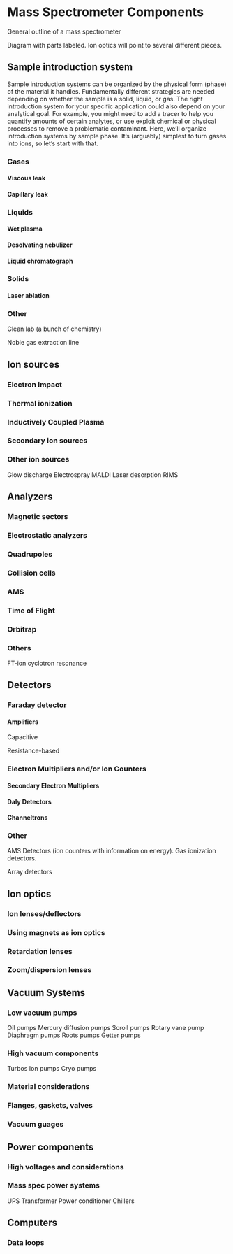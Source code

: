 # Mass Spectrometer Components

General outline of a mass spectrometer

Diagram with parts labeled. Ion optics will point to several different pieces.


## Sample introduction system

Sample introduction systems can be organized by the physical form (phase) of the material it handles. Fundamentally different strategies are needed depending on whether the sample is a solid, liquid, or gas. The right introduction system for your specific application could also depend on your analytical goal. For example, you might need to add a tracer to help you quantify amounts of certain analytes, or use exploit chemical or physical processes to remove a problematic contaminant. Here, we'll organize introduction systems by sample phase. It's (arguably) simplest to turn gases into ions, so let's start with that.

### Gases



#### Viscous leak

#### Capillary leak

### Liquids

#### Wet plasma

#### Desolvating nebulizer

#### Liquid chromatograph

### Solids

#### Laser ablation

### Other

Clean lab (a bunch of chemistry)

Noble gas extraction line

## Ion sources

### Electron Impact

### Thermal ionization

### Inductively Coupled Plasma

### Secondary ion sources

### Other ion sources

Glow discharge
Electrospray
MALDI
Laser desorption
RIMS

## Analyzers

### Magnetic sectors

### Electrostatic analyzers

### Quadrupoles

### Collision cells

### AMS

### Time of Flight

### Orbitrap

### Others

FT-ion cyclotron resonance


## Detectors

### Faraday detector

#### Amplifiers

Capacitive

Resistance-based

### Electron Multipliers and/or Ion Counters

#### Secondary Electron Multipliers

#### Daly Detectors

#### Channeltrons

### Other

AMS Detectors (ion counters with information on energy). Gas ionization detectors.

Array detectors

## Ion optics

### Ion lenses/deflectors

### Using magnets as ion optics

### Retardation lenses

### Zoom/dispersion lenses

## Vacuum Systems

### Low vacuum pumps

Oil pumps
Mercury diffusion pumps
Scroll pumps
Rotary vane pump
Diaphragm pumps
Roots pumps
Getter pumps

### High vacuum components

Turbos
Ion pumps
Cryo pumps

### Material considerations

### Flanges, gaskets, valves

### Vacuum guages 

## Power components

### High voltages and considerations

### Mass spec power systems

UPS
Transformer
Power conditioner
Chillers


## Computers

### Data loops

